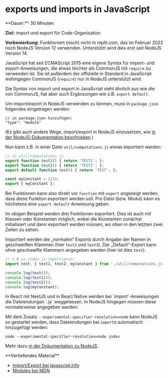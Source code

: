 
# exports und imports in JavaScript

<Callout>
  **Dauer:** 30 Minuten
  
  **Ziel:** import und export für Code-Organisation
</Callout>

**Vorbemerkung:** Funktioniert (noch) nicht in
replit.com, das im Februar 2022 noch NodeJS Version
12 verwenden. Unterstützt wird dies erst seit NodeJS 
Version 14.

JavaScript hat seit ECMAScript 2015 eine eigene 
Syntax für import- und export-Anweisungen, die 
etwas leichter als CommonJS mit `require` zu verwenden 
ist. Sie ist außerdem der offizielle in Standard in
JavaScript wohingegen CommonJS (`require`) nur 
in NodeJS unterstützt wird.

Die Syntax von import und export in JavaScript
sieht ähnlich aus wie die von CommonJS, hat aber 
auch Ergänzungen wie z.B. `export default`.

Um import/export in NodeJS verwenden zu können,
muss in `package.json` folgendes eingetragen werden:

```
// in package.json hinzufügen:
"type": "module"
```

(Es gibt auch andere Wege, import/export in NodeJS
einzusetzen, wie [in der NodeJS-Dokumentation beschrieben](https://nodejs.org/api/esm.html#enabling).)

Nun kann z.B. in einer Datei `util/computations.js`
etwas exportiert werden:

```js
// in util/computations.js
export function test1() { return 'TEST1'; };
export function test2() { return 'TEST2'; };
export default function test() { return 'TEST'; };

const myConstant = 1234;
export { myConstant };
```

Bei Funktionen kann also direkt vor `function`
mit `export` angezeigt werden, dass diese Funktion
exportiert werden soll. Pro Datei (bzw. Modul) kann
es höchstens eine `export default`-Anweisung geben. 

Im obigen Beispiel werden drei Funktionen exportiert.
Dies ist auch mit Klassen oder Konstanten möglich,
wobei die Konstanten zunächst initialisiert und 
dann exportiert werden müssen, wo oben in den
letzten zwei Zeilen zu sehen.

Importiert werden die „normalen“ Exports durch
Angabe der Namen in geschweiften Klammen (hier
`test2` und `test3`). Der „Default“-Export kann 
ohne geschweifte Klammern angegeben werden 
(hier ist dies `test`):

```js
// z.B in index.js importieren:
import test, { test1, test2, myConstant } from './util/computations.js';

console.log(test());
console.log(test1());
console.log(test2());
console.log(myConstant);
```

<Callout type="error">
In React mit NextJS und in React Native werden 
bei `import`-Anweisungen die Dateiendungen `.js` 
weggelassen. In NodeJS hingegen müssen diese 
normalerweise angegeben werden.

Mit dem Zusatz 
`--experimental-specifier-resolution=node` kann 
NodeJS so gestartet werden, dass Dateiendungen bei 
`import`s automatisch hinzugefügt werden:

```
node --experimental-specifier-resolution=node index
```

Mehr dazu [in der Dokumentation zu NodeJS](https://nodejs.org/api/esm.html#esm_customizing_esm_specifier_resolution_algorithm).
</Callout>





<Callout type="warning">
**Vertiefendes Material**

- [Import/Export bei javascript.info](https://javascript.info/import-export)
- [Modules bei MDN](https://developer.mozilla.org/en-US/docs/Web/JavaScript/Guide/Modules)
</Callout>